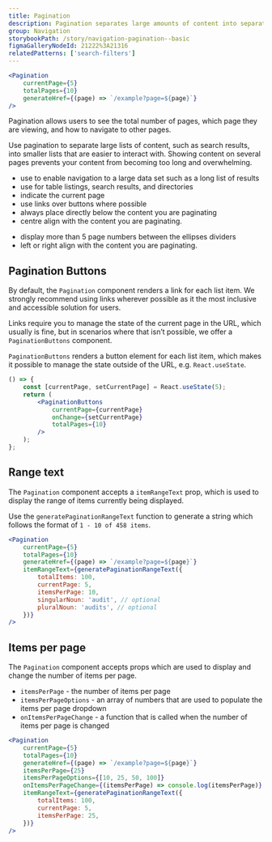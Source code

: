 ```yaml
---
title: Pagination
description: Pagination separates large amounts of content into separate pages, which helps reduce cognitive load.
group: Navigation
storybookPath: /story/navigation-pagination--basic
figmaGalleryNodeId: 21222%3A21316
relatedPatterns: ['search-filters']
---
```


```jsx live
<Pagination
	currentPage={5}
	totalPages={10}
	generateHref={(page) => `/example?page=${page}`}
/>
```

Pagination allows users to see the total number of pages, which page they are viewing, and how to navigate to other pages.

Use pagination to separate large lists of content, such as search results, into smaller lists that are easier to interact with. Showing content on several pages prevents your content from becoming too long and overwhelming.

<DoHeading />

- use to enable navigation to a large data set such as a long list of results
- use for table listings, search results, and directories
- indicate the current page
- use links over buttons where possible
- always place directly below the content you are paginating
- centre align with the content you are paginating.

<DontHeading />

- display more than 5 page numbers between the ellipses dividers
- left or right align with the content you are paginating.

## Pagination Buttons

By default, the `Pagination` component renders a link for each list item. We strongly recommend using links wherever possible as it the most inclusive and accessible solution for users.

Links require you to manage the state of the current page in the URL, which usually is fine, but in scenarios where that isn’t possible, we offer a `PaginationButtons` component.

`PaginationButtons` renders a button element for each list item, which makes it possible to manage the state outside of the URL, e.g. `React.useState`.

```jsx live
() => {
	const [currentPage, setCurrentPage] = React.useState(5);
	return (
		<PaginationButtons
			currentPage={currentPage}
			onChange={setCurrentPage}
			totalPages={10}
		/>
	);
};
```

## Range text

The `Pagination` component accepts a `itemRangeText` prop, which is used to display the range of items currently being displayed.

Use the `generatePaginationRangeText` function to generate a string which follows the format of `1 - 10 of 458 items`.

```jsx live
<Pagination
	currentPage={5}
	totalPages={10}
	generateHref={(page) => `/example?page=${page}`}
	itemRangeText={generatePaginationRangeText({
		totalItems: 100,
		currentPage: 5,
		itemsPerPage: 10,
		singularNoun: 'audit', // optional
		pluralNoun: 'audits', // optional
	})}
/>
```

## Items per page

The `Pagination` component accepts props which are used to display and change the number of items per page.

- `itemsPerPage` - the number of items per page
- `itemsPerPageOptions` - an array of numbers that are used to populate the items per page dropdown
- `onItemsPerPageChange` - a function that is called when the number of items per page is changed

```jsx live
<Pagination
	currentPage={5}
	totalPages={10}
	generateHref={(page) => `/example?page=${page}`}
	itemsPerPage={25}
	itemsPerPageOptions={[10, 25, 50, 100]}
	onItemsPerPageChange={(itemsPerPage) => console.log(itemsPerPage)}
	itemRangeText={generatePaginationRangeText({
		totalItems: 100,
		currentPage: 5,
		itemsPerPage: 25,
	})}
/>
```
